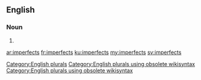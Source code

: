==English==

===Noun===
{{head|en}}

# {{plural of|imperfect}}

[[Category:English plurals]][[Category:English plurals using obsolete wikisyntax]][[Category:English plurals using obsolete wikisyntax]]

[[ar:imperfects]]
[[fr:imperfects]]
[[ku:imperfects]]
[[my:imperfects]]
[[sv:imperfects]]